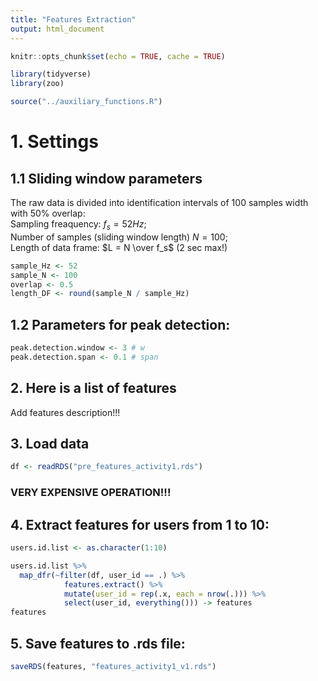 ```yaml
---
title: "Features Extraction"
output: html_document
---
```


```r
knitr::opts_chunk$set(echo = TRUE, cache = TRUE)

library(tidyverse)
library(zoo)

source("../auxiliary_functions.R")
```

# 1. Settings

## 1.1 Sliding window parameters
   
The raw data is divided into identification intervals of 100 samples width with 50% overlap:  
Sampling freaquency: $f_s = 52 Hz$;  
Number of samples (sliding window length) $N = 100$;  
Length of data frame: $L = N \over f_s$ (2 sec max!)
```r
sample_Hz <- 52
sample_N <- 100 
overlap <- 0.5
length_DF <- round(sample_N / sample_Hz)
```

## 1.2 Parameters for peak detection:
```r
peak.detection.window <- 3 # w
peak.detection.span <- 0.1 # span
```

## 2. Here is a list of features

Add features description!!! 

## 3. Load data
```r
df <- readRDS("pre_features_activity1.rds")
```

### **VERY EXPENSIVE OPERATION!!!**

## 4. Extract features for users from 1 to 10: 

```r
users.id.list <- as.character(1:10)

users.id.list %>% 
  map_dfr(~filter(df, user_id == .) %>% 
            features.extract() %>% 
            mutate(user_id = rep(.x, each = nrow(.))) %>% 
            select(user_id, everything())) -> features
features
```

## 5. Save features to .rds file:

```r
saveRDS(features, "features_activity1_v1.rds")
```
